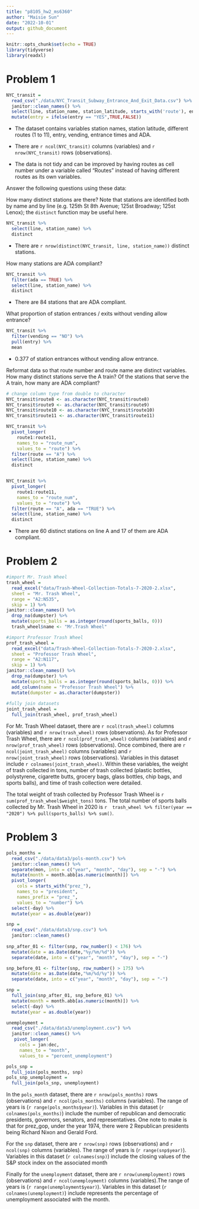 ```yaml
---
title: "p8105_hw2_ms6360"
author: "Maisie Sun"
date: "2022-10-01"
output: github_document
---
```


```r
knitr::opts_chunk$set(echo = TRUE)
library(tidyverse)
library(readxl)
```

# Problem 1

```r
NYC_transit = 
  read_csv("./data/NYC_Transit_Subway_Entrance_And_Exit_Data.csv") %>%
  janitor::clean_names() %>%
  select(line, station_name, station_latitude, starts_with('route'), entry, vending, entrance_type, ada) %>% 
  mutate(entry = ifelse(entry == "YES",TRUE,FALSE))
```

* The dataset contains variables station names, station latitude, different routes (1 to 11), entry, vending, entrance times and ADA. 

* There are `r ncol(NYC_transit)` columns (variables) and `r nrow(NYC_transit)` rows (observations). 

* The data is not tidy and can be improved by having routes as cell number under a variable called "Routes" instead of having different routes as its own variables.

Answer the following questions using these data:

How many distinct stations are there? Note that stations are identified both by name and by line (e.g. 125th St 8th Avenue; 125st Broadway; 125st Lenox); the `distinct` function may be useful here.

```r
NYC_transit %>%
  select(line, station_name) %>%
  distinct
```

* There are `r nrow(distinct(NYC_transit, line, station_name))` distinct stations.

How many stations are ADA compliant?

```r
NYC_transit %>%
  filter(ada == TRUE) %>%
  select(line, station_name) %>%
  distinct
```

* There are 84 stations that are ADA compliant.

What proportion of station entrances / exits without vending allow entrance?

```r
NYC_transit %>%
  filter(vending == "NO") %>%
  pull(entry) %>%
  mean
```

* 0.377 of station entrances without vending allow entrance.

Reformat data so that route number and route name are distinct variables. How many distinct stations serve the A train? Of the stations that serve the A train, how many are ADA compliant?

```r
# change column type from double to character
NYC_transit$route8 <- as.character(NYC_transit$route8)  
NYC_transit$route9 <- as.character(NYC_transit$route9)  
NYC_transit$route10 <- as.character(NYC_transit$route10)  
NYC_transit$route11 <- as.character(NYC_transit$route11)  

NYC_transit %>%
  pivot_longer(
    route1:route11,
    names_to = "route_num",
    values_to = "route") %>%
  filter(route == "A") %>%
  select(line, station_name) %>%
  distinct


NYC_transit %>%
  pivot_longer(
    route1:route11,
    names_to = "route_num",
    values_to = "route") %>%
  filter(route == "A", ada == "TRUE") %>%
  select(line, station_name) %>%
  distinct
```

* There are 60 distinct stations on line A and 17 of them are ADA compliant.

# Problem 2

```r
#import Mr. Trash Wheel
trash_wheel = 
  read_excel("data/Trash-Wheel-Collection-Totals-7-2020-2.xlsx",
  sheet = "Mr. Trash Wheel",
  range = "A2:N535",
  skip = 1) %>%
janitor::clean_names() %>%
  drop_na(dumpster) %>%
  mutate(sports_balls = as.integer(round(sports_balls, 0)))
  trash_wheel$name <- "Mr.Trash Wheel"

#import Professor Trash Wheel
prof_trash_wheel = 
  read_excel("data/Trash-Wheel-Collection-Totals-7-2020-2.xlsx",
  sheet = "Professor Trash Wheel",
  range = "A2:N117",
  skip = 1) %>%
janitor::clean_names() %>%
  drop_na(dumpster) %>%
  mutate(sports_balls = as.integer(round(sports_balls, 0))) %>%
  add_column(name = "Professor Trash Wheel") %>%
  mutate(dumpster = as.character(dumpster))
  
#fully join datasets
joint_trash_wheel = 
  full_join(trash_wheel, prof_trash_wheel)
```

For Mr. Trash Wheel dataset, there are `r ncol(trash_wheel)` columns (variables) and `r nrow(trash_wheel)` rows (observations). As for Professor Trash Wheel, there are `r ncol(prof_trash_wheel)` columns (variables) and `r nrow(prof_trash_wheel)` rows (observations). Once combined, there are `r ncol(joint_trash_wheel)` columns (variables) and `r nrow(joint_trash_wheel)` rows (observations). Variables in this dataset include `r colnames(joint_trash_wheel)`. Within these variables, the weight of trash collected in tons, number of trash collected (plastic bottles, polystyrene, cigarette butts, grocery bags, glass bottles, chip bags, and sports balls), and time of trash collection were detailed.

The total weight of trash collected by Professor Trash Wheel is `r sum(prof_trash_wheel$weight_tons)` tons. The total number of sports balls collected by Mr. Trash Wheel in 2020 is `r  trash_wheel %>% filter(year == "2020") %>% pull(sports_balls) %>% sum()`.

# Problem 3

```r
pols_months = 
  read_csv("./data/data3/pols-month.csv") %>%
  janitor::clean_names() %>%
  separate(mon, into = c("year", "month", "day"), sep = "-") %>%
  mutate(month = month.abb[as.numeric(month)]) %>%
  pivot_longer( 
    cols = starts_with("prez_"),
    names_to = "president",
    names_prefix = "prez_",
    values_to = "number") %>%
  select(-day) %>%
  mutate(year = as.double(year))
```

```r
snp = 
  read_csv("./data/data3/snp.csv") %>%
  janitor::clean_names()
  
snp_after_01 <- filter(snp, row_number() < 176) %>%
  mutate(date = as.Date(date,"%y/%m/%d")) %>%
  separate(date, into = c("year", "month", "day"), sep = "-")

snp_before_01 <- filter(snp, row_number() > 175) %>%
  mutate(date = as.Date(date,"%m/%d/%y")) %>%
  separate(date, into = c("year", "month", "day"), sep = "-")

snp = 
  full_join(snp_after_01, snp_before_01) %>%
  mutate(month = month.abb[as.numeric(month)]) %>%
  select(-day) %>%
  mutate(year = as.double(year))
```

```r
unemployment = 
  read_csv("./data/data3/unemployment.csv") %>%
  janitor::clean_names() %>%
   pivot_longer( 
     cols = jan:dec,
     names_to = "month",
     values_to = "percent_unemployment")

pols_snp = 
  full_join(pols_months, snp)
pols_snp_unemployment = 
  full_join(pols_snp, unemployment)
```

In the `pols_month` dataset, there are `r nrow(pols_months)` rows (observations) and `r ncol(pols_months)` columns (variables). The range of years is (`r range(pols_months$year)`). Variables in this dataset (`r colnames(pols_months)`) include the number of republican and democratic presidents, governors, senators, and representatives. One note to make is that for prez_gop, under the year 1974, there were 2 Republican presidents being Richard Nixon and Gerald Ford.

For the `snp` dataset, there are `r nrow(snp)` rows (observations) and `r ncol(snp)` columns (variables). The range of years is (`r range(snp$year)`). Variables in this dataset (`r colnames(snp)`) include the closing values of the S&P stock index on the associated month

Finally for the `unemployment` dataset, there are `r nrow(unemployment)` rows (observations) and `r ncol(unemployment)` columns (variables).The range of years is (`r range(unemployment$year)`). Variables in this dataset (`r colnames(unemployment)`) include represents the percentage of unemployment associated with the month.